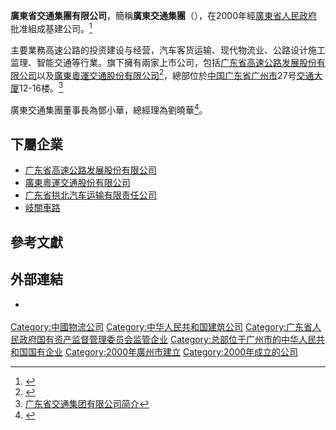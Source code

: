 '''廣東省交通集團有限公司'''，簡稱'''廣東交通集團'''（{{lang-en|'''Guangdong Provincial Communication Group Company Limited'''}}），在2000年經[[廣東省人民政府|廣東省人民政府]]批准組成基建公司。<ref name="intro">{{Cite web |url=http://www.cgcpa.org.cn/lsdw/jtys/2014-03-31/4550.html |title=广东省交通集团有限公司简介 |access-date=2015-01-28 |archive-date=2020-08-21 |archive-url=https://web.archive.org/web/20200821093655/http://www.cgcpa.org.cn/lsdw/jtys/2014-03-31/4550.html }}</ref>

主要業務高速公路的投资建设与经营，汽车客货运输、现代物流业、公路设计施工监理、智能交通等行業。旗下擁有兩家上市公司，包括[[广东省高速公路发展股份有限公司|广东省高速公路发展股份有限公司]]以及[[粵運交通|廣東粵運交通股份有限公司]]<ref>{{Cite web |url=http://www.gdcg.cn/pageroot/gzky/gkInfo.html |title=廣東省交通集團有限公司 企業概況 |3= |language=zh-hans |accessdate=2020-11-24 |archive-date=2019-12-30 |archive-url=https://web.archive.org/web/20191230083528/http://www.gdcg.cn/pageroot/gzky/gkInfo.html }}</ref>，總部位於[[中国|中国]][[广东省|广东省]][[广州市|广州市]]{{Link-yue|白云路|白雲路}}27号[[交通大厦|交通大厦]]12-16楼。<ref name="intro">[http://www.cgcpa.org.cn/lsdw/jtys/2014-03-31/4550.html 广东省交通集团有限公司简介]</ref>

廣東交通集團董事長為鄧小華，總經理為劉曉華<ref>{{Cite web |url=http://www.gdcg.cn/pageroot/zdly/zdxx.jsp |title=廣東省交通集團有限公司 领导班子 |3= |language=zh-hans |accessdate=2020-11-24 |archive-date=2020-09-26 |archive-url=https://web.archive.org/web/20200926015951/http://gdcg.cn/pageroot/zdly/zdxx.jsp }}</ref>。

==下屬企業==
*[[广东省高速公路发展股份有限公司|广东省高速公路发展股份有限公司]]
*[[粵運交通|廣東粵運交通股份有限公司]]
*[[拱运|广东省拱北汽车运输有限责任公司]]
*[[岐關車路|岐關車路]]

==參考文獻==
{{Reflist}}

==外部連結==
* {{Official|http://www.gdcg.cn}} {{zh-cn}}

{{廣東省企}}
{{中國公司小作品}}
[[Category:中國物流公司|Category:中國物流公司]]
[[Category:中华人民共和国建筑公司|Category:中华人民共和国建筑公司]]
[[Category:广东省人民政府国有资产监督管理委员会监管企业|Category:广东省人民政府国有资产监督管理委员会监管企业]]
[[Category:总部位于广州市的中华人民共和国国有企业|Category:总部位于广州市的中华人民共和国国有企业]]
[[Category:2000年廣州市建立|Category:2000年廣州市建立]]
[[Category:2000年成立的公司|Category:2000年成立的公司]]